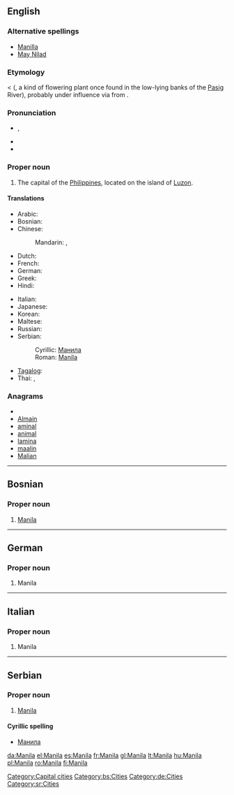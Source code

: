 {{wikipedia}}
{{also|manila}}
==English==

===Alternative spellings===
* [[Manilla]] {{qualifier|nonstandard}}
* [[May Nilad]] {{qualifier|historical}}

===Etymology===
{{etyl|tl}} {{term|Maynila|lang=tl}} < {{term|may nilad|lang=tl}} ({{term|may||there is|lang=tl}}, {{term|nilad|lang=tl}} a kind of flowering plant once found in the low-lying banks of the [[Pasig]] River), probably under influence via {{etyl|es}} from {{term|امان الله|أمان الله|sc=Arab|tr=amān Allāh|God’s protection|lang=ar}}.

===Pronunciation===
* {{a|UK}} {{IPA|/məˈnɪl.ə/}}, {{SAMPA|/m@"nIl.@/}}
* {{hyphenation|ma|nila}}
* {{rhymes|ɪlə}}

===Proper noun===
{{en-proper noun}}

# The capital of the [[Philippines]], located on the island of [[Luzon]].

====Translations====
{{trans-top|capital of the Philippines}}
* Arabic: {{t|ar|مانيلا|f|tr=maniila|sc=Arab}}
* Bosnian: {{t-|bs|Manila|f}}
* Chinese:
*: Mandarin: {{t|zh|馬尼拉|sc=Hani}},  {{t|zh|马尼拉|tr=Mǎnílā|sc=Hani}}
* Dutch: {{t|nl|Manilla}}
* French: {{t+|fr|Manille|f}}
* German: {{t-|de|Manila|n}}
* Greek: {{t+|el|Μανίλα|tr=Maníla|sc=Grek}}
* Hindi: {{t|hi|मनीला|tr=Manīlā|sc=Deva}}
{{trans-mid}}
* Italian: {{t-|it|Manila|f}}
* Japanese: {{t|ja|マニラ|tr=Manira|sc=Jpan}}
* Korean: {{t|ko|마닐라|tr=Manilla|sc=Kore}}
* Maltese: {{t-|mt|Manila|f|xs=Maltese}}
* Russian: {{t-|ru|Манила|f|tr=Maníla|sc=Cyrl}}
* Serbian:
*: Cyrillic: [[Манила#Serbian|Манила]] {{f}}
*: Roman: [[Manila#Serbian|Manila]] {{f}}
* [[Tagalog]]: {{t|tl|Maynila}}
* Thai: {{t|th|มะนิลา|tr=má-ní-laa|sc=Thai}},  {{t|th|กรุงมะนิลา|tr=grung-má-ní-laa|sc=Thai}}
{{trans-bottom}}

===Anagrams===
* {{alphagram|aailmn}}
* [[Almain#English|Almain]]
* [[aminal#English|aminal]]
* [[animal#English|animal]]
* [[lamina#English|lamina]]
* [[maalin#English|maalin]]
* [[Malian#English|Malian]]


[[Category:Capital cities]]

----

==Bosnian==

===Proper noun===
{{inl|bs|proper noun|g=f}}

# [[Manila#English|Manila]]

[[Category:bs:Cities]]

----

==German==

===Proper noun===
{{infl|de|proper noun}}

# Manila

[[Category:de:Cities]]

----

==Italian==

===Proper noun===
{{inl|it|proper noun|g=f}}

# Manila

----

==Serbian==

===Proper noun===
{{inl|sr|proper noun|g=f}}

# [[Manila#English|Manila]]

====Cyrillic spelling====
* [[Манила#Serbian|Манила]]

[[Category:sr:Cities]]

[[da:Manila]]
[[el:Manila]]
[[es:Manila]]
[[fr:Manila]]
[[gl:Manila]]
[[lt:Manila]]
[[hu:Manila]]
[[pl:Manila]]
[[ro:Manila]]
[[fi:Manila]]